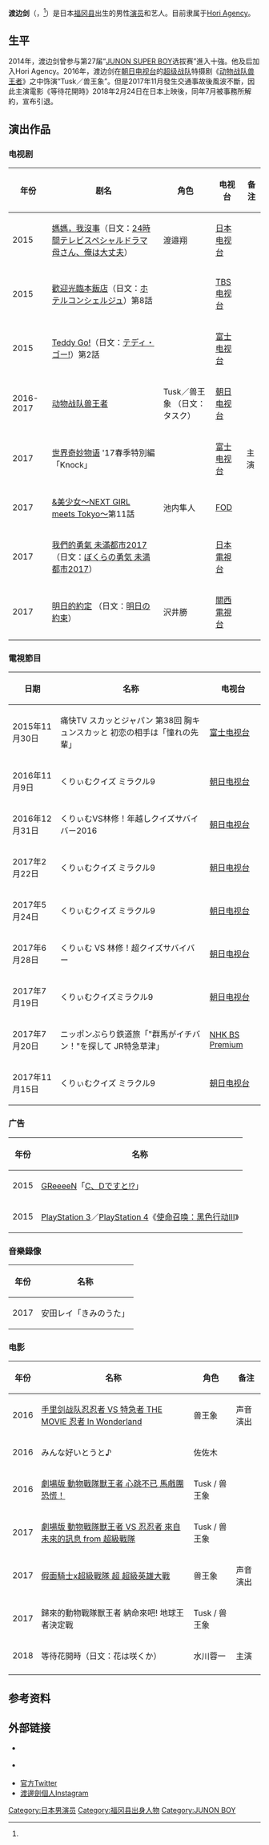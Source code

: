 {{Infobox person
| name             = 渡邊劍
| image            = 
| caption          = 
| native_name      = 渡邉 剣
| native_name_lang = ja
| birth_name       = 
| birth_date       = {{Birth date and age|1996|7|16}}
| birth_place      = {{JPN}}[[福冈县|福冈县]]
| nationality      = 日本人
| alias            = 
| education        = 
| death_date       = 
| occupation       = 男演员、艺人
| years_active     = 2014-2018年
| death_place      = 
| agent            = Hori Agency
| known_for        = {{ubl|《[[动物战队兽王者|动物战队兽王者]]》|《[[明日的約定|明日的約定]]》|《[[世界奇妙物語|世界奇妙物語]]》 '17春季特別編}}
| height           = 1.78公尺<ref name="Profile">{{cite web|url=http://www.horiagency.co.jp/web_data/talentfiles/watanabe_1.html |title=渡邉剣 |language=ja |publisher=Hori Agency |accessdate=2016年1月21日 |deadurl=yes |archiveurl=https://web.archive.org/web/20160105054814/http://www.horiagency.co.jp/web_data/talentfiles/watanabe_1.html |archivedate=2016年1月5日 }}</ref>
| spouse           = 
| relatives        = 
| website          = {{official website|http://www.horiagency.co.jp/talent/watanabe/index.html|官方个人资料}}
}}
'''渡边剑'''（{{lang-ja|渡邉剣}}，{{bd|1996年|7月16日|catIdx=Watanabe Tsurugi}}<ref name="Profile"/>）是日本[[福冈县|福冈县]]出生的男性[[演员|演员]]和艺人。目前隶属于[[Hori_Agency|Hori Agency]]。

==生平==
2014年，渡边剑曾参与第27届“[[JUNON_SUPER_BOY|JUNON SUPER BOY]]选拔赛”進入十強。他及后加入Hori Agency。2016年，渡边剑在[[朝日电视台|朝日电视台]]的[[超级战队|超级战队]]特摄剧《[[动物战队兽王者|动物战队兽王者]]》之中饰演“Tusk／兽王象”。但是2017年11月發生交通事故後風波不斷，因此主演電影《等待花開時》2018年2月24日在日本上映後，同年7月被事務所解約，宣布引退。

==演出作品==
===电视剧===
{| class="wikitable"
|-
! 年份
! 剧名
! 角色
! 电视台
! 备注
|-
| 2015 || [[媽媽，我沒事|媽媽，我沒事]]（日文：[[24時間テレビスペシャルドラマ|24時間テレビスペシャルドラマ]] [[母さん、俺は大丈夫|母さん、俺は大丈夫]]） || 渡邉翔|| [[日本电视台|日本电视台]] ||
|-
| 2015 || [[歡迎光臨本飯店|歡迎光臨本飯店]]（日文：[[ホテルコンシェルジュ|ホテルコンシェルジュ]]）第8話 || || [[TBS电视台|TBS电视台]] ||
|-
| 2015 || [[Teddy_Go!|Teddy Go!]]（日文：[[テディ・ゴー!|テディ・ゴー!]]）第2話 || || [[富士电视台|富士电视台]] ||
|-
| 2016-2017 || [[动物战队兽王者|动物战队兽王者]] || Tusk／兽王象 （日文：タスク）|| [[朝日电视台|朝日电视台]] ||
|-
| 2017 || [[世界奇妙物语|世界奇妙物语]] '17春季特別編 「Knock」 || || [[富士电视台|富士电视台]] ||主演
|-
| 2017 || [[&美少女～NEXT_GIRL_meets_Tokyo～|&美少女～NEXT GIRL meets Tokyo～]]第11話 || 池内隼人|| [[FOD|FOD]] ||
|-
| 2017 || [[我們的勇氣_未滿都市2017|我們的勇氣 未滿都市2017]]（日文：[[ぼくらの勇気_未満都市2017|ぼくらの勇気 未満都市2017]]） || || [[日本電視台|日本電視台]] ||
|-
| 2017 || [[明日的約定|明日的約定]] （日文：[[明日の約束|明日の約束]]） || 沢井勝|| [[關西電視台|關西電視台]] ||
|}

===電視節目===
{|class="wikitable"
|-
! 日期
! 名称
! 电视台
|-
| 2015年11月30日 || 痛快TV スカッとジャパン 第38回 胸キュンスカッと 初恋の相手は「憧れの先輩」 || [[富士电视台|富士电视台]] 
|-
| 2016年11月9日 || くりぃむクイズ ミラクル9 || [[朝日电视台|朝日电视台]] 
|-
| 2016年12月31日 || くりぃむVS林修！年越しクイズサバイバー2016 || [[朝日电视台|朝日电视台]] 
|-
| 2017年2月22日 || くりぃむクイズ ミラクル9 || [[朝日电视台|朝日电视台]] 
|-
| 2017年5月24日 || くりぃむクイズ ミラクル9 || [[朝日电视台|朝日电视台]] 
|-
| 2017年6月28日 || くりぃむ VS 林修！超クイズサバイバー || [[朝日电视台|朝日电视台]] 
|-
| 2017年7月19日 || くりぃむクイズミラクル9 || [[朝日电视台|朝日电视台]] 
|-
| 2017年7月20日 || ニッポンぶらり鉄道旅「"群馬がイチバン！"を探して JR特急草津」 || [[NHK_BS_Premium|NHK BS Premium]] 
|-
| 2017年11月15日 || くりぃむクイズ ミラクル9 || [[朝日电视台|朝日电视台]] 
|}

===广告===
{|class="wikitable"
|-
! 年份
! 名称
|-
| 2015 || [[GReeeeN|GReeeeN]]「[[C、Dですと!?|C、Dですと!?]]」 
|-
| 2015 || [[PlayStation_3|PlayStation 3]]／[[PlayStation_4|PlayStation 4]]《[[使命召唤：黑色行动III|使命召唤：黑色行动III]]》 
|}

===音樂錄像===
{|class="wikitable"
|-
! 年份
! 名称
|-
| 2017 || 安田レイ「きみのうた」
|}

===电影===
{| class="wikitable sortable"
|-
! 年份
! 名称
! 角色
! class="unsortable" | 备注
|-
| 2016
| [[手里剑战队忍忍者_VS_特急者_THE_MOVIE_忍者_In_Wonderland|手里剑战队忍忍者 VS 特急者 THE MOVIE 忍者 In Wonderland]]
| 兽王象
| 声音演出
|-
| 2016
| みんな好いとうと♪
| 佐佐木
| 
|-
| 2016
| [[劇場版_動物戰隊獸王者_心跳不已_馬戲團恐慌！|劇場版 動物戰隊獸王者 心跳不已 馬戲團恐慌！]]
| Tusk / 兽王象
| 
|-
| 2017
| [[劇場版_動物戰隊獸王者_VS_忍忍者_來自未來的訊息_from_超級戰隊|劇場版 動物戰隊獸王者 VS 忍忍者 來自未來的訊息 from 超級戰隊]]
| Tusk / 兽王象
| 
|-
| 2017
| [[假面騎士x超級戰隊_超_超級英雄大戰|假面騎士x超級戰隊 超 超級英雄大戰]]
| 兽王象
| 声音演出
|-
| 2017
| 歸來的動物戰隊獸王者 納命來吧! 地球王者決定戰
| Tusk / 兽王象
| 
|-
| 2018
| 等待花開時（日文：花は咲くか）
| 水川蓉一
| 主演
|-
|}

==参考资料==
{{reflist}}

==外部链接==
*{{official website|http://www.horiagency.co.jp/talent/watanabe/index.html|Hori Agency网站内的官方个人资料}} {{ja icon}}
*{{official blog|http://lineblog.me/tsurugi_wtnb}} {{ja icon}}
* [http://www.twitter.com/tsurugi_wtnb 官方Twitter] {{Wayback|url=http://www.twitter.com/tsurugi_wtnb |date=20160412123708 }} {{ja icon}}
* [https://www.instagram.com/tsurugi_watanabe/ 渡邊劍個人Instagram]

{{start box}}
{{succession box|[[潘惠美|潘惠美]]<br />（[[手裏劍戰隊忍忍者|手裏劍戰隊忍忍者]]）|[[大久保櫻子|大久保櫻子]]<br />（[[宇宙戰隊九連者|宇宙戰隊九連者]]）|日本[[超級戰隊系列|超級戰隊系列]]綠色戰士演員<br />[[動物戰隊獸王者|動物戰隊獸王者]]|2016年2月14日-2017年2月5日}}
{{end box}}

{{DEFAULTSORT:Watanabe, Tsurugi}}
[[Category:日本男演员|Category:日本男演员]]
[[Category:福冈县出身人物|Category:福冈县出身人物]]
[[Category:JUNON_BOY|Category:JUNON BOY]]
